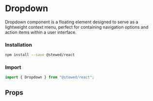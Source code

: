 
# Dropdown

Dropdown component is a floating element designed to serve as a lightweight context menu, perfect for containing navigation options and action items within a user interface.

### Installation

```bash
npm install --save @stewed/react
```

### Import

```js
import { Dropdown } from "@stewed/react";
```

<Meta of={DropdownStories} />

<Stories />

## Props

<ArgTypes of={DropdownStories} />
